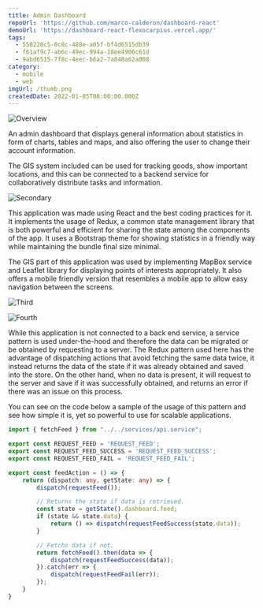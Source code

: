 ```yaml
---
title: Admin Dashboard
repoUrl: 'https://github.com/marco-calderon/dashboard-react'
demoUrl: 'https://dashboard-react-flexocarpius.vercel.app/'
tags:
  - 550220c5-0c8c-488e-a05f-bf4d6515db39
  - f61af9c7-ab6c-49ec-994a-18ee4906c61d
  - 9abd6515-7f8c-4eec-b6a2-7a848a62a008
category:
  - mobile
  - web
imgUrl: /thumb.png
createdDate: 2022-01-05T08:00:00.000Z
---
```


![Overview](/admin-dashboard-react/1.jpg)

An admin dashboard that displays general information about statistics in form of charts, tables and maps, and also offering the user to change their account information.

The GIS system included can be used for tracking goods, show important locations, and this can be connected to a backend service for collaboratively distribute tasks and information.

![Secondary](/admin-dashboard-react/2.jpg)

This application was made using React and the best coding practices for it. It implements the usage of Redux, a common state management library that is both powerful and efficient for sharing the state among the components of the app. It uses a Bootstrap theme for showing statistics in a friendly way while maintaining the bundle final size minimal.

The GIS part of this application was used by implementing MapBox service and Leaflet library for displaying points of interests appropriately. It also offers a mobile friendly version that resembles a mobile app to allow easy navigation between the screens.

![Third](/admin-dashboard-react/3.jpg)

![Fourth](/admin-dashboard-react/4.jpg)

While this application is not connected to a back end service, a service pattern is used under-the-hood and therefore the data can be migrated or be obtained by requesting to a server. The Redux pattern used here has the advantage of dispatching actions that avoid fetching the same data twice, it instead returns the data of the state if it was already obtained and saved into the store. On the other hand, when no data is present, it will request to the server and save if it was successfully obtained, and returns an error if there was an issue on this process.

You can see on the code below a sample of the usage of this pattern and see how simple it is, yet so powerful to use for scalable applications.

```typescript
import { fetchFeed } from "../../services/api.service";

export const REQUEST_FEED = 'REQUEST_FEED';
export const REQUEST_FEED_SUCCESS = 'REQUEST_FEED_SUCCESS';
export const REQUEST_FEED_FAIL = 'REQUEST_FEED_FAIL';

export const feedAction = () => {
    return (dispatch: any, getState: any) => {
        dispatch(requestFeed());

        // Returns the state if data is retrieved.
        const state = getState().dashboard.feed;
        if (state && state.data) {
            return () => dispatch(requestFeedSuccess(state.data));
        }

        // Fetchs data if not.
        return fetchFeed().then(data => {
            dispatch(requestFeedSuccess(data));
        }).catch(err => {
            dispatch(requestFeedFail(err));
        });
    }
}
```
